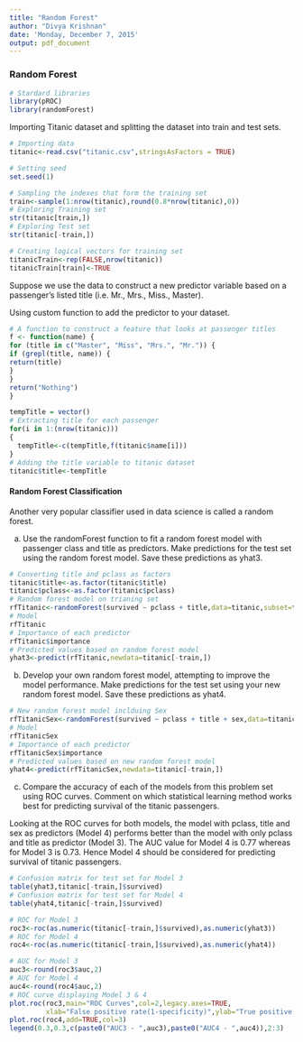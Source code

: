 ---
title: "Random Forest"
author: "Divya Krishnan"
date: 'Monday, December 7, 2015'
output: pdf_document
---


### Random Forest ###


```{r Setup, message=FALSE}
# Stardard libraries
library(pROC)
library(randomForest)
```

Importing Titanic dataset and splitting the dataset into train and test sets.

```{r}
# Importing data
titanic<-read.csv("titanic.csv",stringsAsFactors = TRUE)

# Setting seed
set.seed(1)

# Sampling the indexes that form the training set
train<-sample(1:nrow(titanic),round(0.8*nrow(titanic),0))
# Exploring Training set
str(titanic[train,])
# Exploring Test set
str(titanic[-train,])

# Creating logical vectors for training set
titanicTrain<-rep(FALSE,nrow(titanic))
titanicTrain[train]<-TRUE

```

Suppose we use the data to construct a new predictor variable based on a passenger's listed title (i.e. Mr., Mrs., Miss., Master).

Using custom function to add the predictor to your dataset.

```{r}

# A function to construct a feature that looks at passenger titles
f <- function(name) {
for (title in c("Master", "Miss", "Mrs.", "Mr.")) {
if (grepl(title, name)) {
return(title)
}
}
return("Nothing")
}

tempTitle = vector()
# Extracting title for each passenger
for(i in 1:(nrow(titanic)))
{
  tempTitle<-c(tempTitle,f(titanic$name[i]))
}
# Adding the title variable to titanic dataset
titanic$title<-tempTitle

```

#### Random Forest Classification ####

Another very popular classifier used in data science is called a random forest.

(a) Use the randomForest function to fit a random forest model with passenger class and title as predictors. Make predictions for the test set using the random forest model. Save these predictions as yhat3.

```{r}

# Converting title and pclass as factors
titanic$title<-as.factor(titanic$title)
titanic$pclass<-as.factor(titanic$pclass)
# Random forest model on trianing set
rfTitanic<-randomForest(survived ~ pclass + title,data=titanic,subset=train)
# Model
rfTitanic
# Importance of each predictor
rfTitanic$importance
# Predicted values based on random forest model
yhat3<-predict(rfTitanic,newdata=titanic[-train,])

```


(b) Develop your own random forest model, attempting to improve the model performance. Make predictions for the test set using your new random forest model. Save these predictions as yhat4.

```{r}

# New random forest model inclduing Sex
rfTitanicSex<-randomForest(survived ~ pclass + title + sex,data=titanic,subset=train)
# Model
rfTitanicSex
# Importance of each predictor
rfTitanicSex$importance
# Predicted values based on new random forest model
yhat4<-predict(rfTitanicSex,newdata=titanic[-train,])

```

(c) Compare the accuracy of each of the models from this problem set using ROC curves. Comment on which statistical learning method works best for predicting survival of the titanic passengers.
\ 

Looking at the ROC curves for both models, the model with pclass, title and sex as predictors (Model 4) performs better than the model with only pclass and title as predictor (Model 3). The AUC value for Model 4 is 0.77 whereas for Model 3 is 0.73. Hence Model 4 should be considered for predicting survival of titanic passengers.
\ 

```{r}

# Confusion matrix for test set for Model 3
table(yhat3,titanic[-train,]$survived)
# Confusion matrix for test set for Model 4
table(yhat4,titanic[-train,]$survived)

# ROC for Model 3 
roc3<-roc(as.numeric(titanic[-train,]$survived),as.numeric(yhat3))
# ROC for Model 4
roc4<-roc(as.numeric(titanic[-train,]$survived),as.numeric(yhat4))

# AUC for Model 3
auc3<-round(roc3$auc,2)
# AUC for Model 4
auc4<-round(roc4$auc,2)
# ROC curve displaying Model 3 & 4
plot.roc(roc3,main="ROC Curves",col=2,legacy.axes=TRUE,
         xlab="False positive rate(1-specificity)",ylab="True positive rate(sensitivity)")
plot.roc(roc4,add=TRUE,col=3)
legend(0.3,0.3,c(paste0("AUC3 - ",auc3),paste0("AUC4 - ",auc4)),2:3)

```

